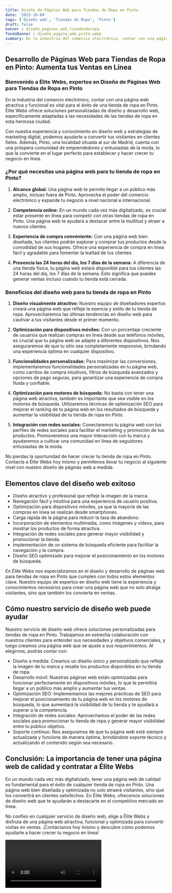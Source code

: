 ```yaml
---
title: Diseño de Páginas Web para Tiendas de Ropa en Pinto
date: '2023-10-04'
tags: ['Diseño web', 'Tiendas de Ropa', 'Pinto']
draft: false
banner : diseño_paginas_web_tiendasderopa
fondoBanner : diseño_pagina_web_pinto.webp
summary: En la industria del comercio electrónico, contar con una página web atractiva y funcional es vital para el éxito de una tienda de ropa en Pinto. Élite Webs ofrece soluciones personalizadas de diseño y desarrollo web, específicamente adaptadas a las necesidades de las tiendas de ropa en esta hermosa ciudad.
---
```


## Desarrollo de Páginas Web para Tiendas de Ropa en Pinto: Aumenta tus Ventas en Línea

### Bienvenido a Élite Webs, expertos en Diseño de Páginas Web para Tiendas de Ropa en Pinto

En la industria del comercio electrónico, contar con una página web atractiva y funcional es vital para el éxito de una tienda de ropa en Pinto. Élite Webs ofrece soluciones personalizadas de diseño y desarrollo web, específicamente adaptadas a las necesidades de las tiendas de ropa en esta hermosa ciudad.

Con nuestra experiencia y conocimiento en diseño web y estrategias de marketing digital, podemos ayudarte a convertir tus visitantes en clientes fieles. Además, Pinto, una localidad situada al sur de Madrid, cuenta con una próspera comunidad de emprendedores y entusiastas de la moda, lo que la convierte en el lugar perfecto para establecer y hacer crecer tu negocio en línea.

### ¿Por qué necesitas una página web para tu tienda de ropa en Pinto?

1. **Alcance global:** Una página web te permite llegar a un público más amplio, incluso fuera de Pinto. Aprovecha el poder del comercio electrónico y expande tu negocio a nivel nacional e internacional.

2. **Competencia online:** En un mundo cada vez más digitalizado, es crucial estar presente en línea para competir con otras tiendas de ropa en Pinto. Una página web te ayudará a destacar entre la multitud y atraer a nuevos clientes.

3. **Experiencia de compra conveniente:** Con una página web bien diseñada, tus clientes podrán explorar y comprar tus productos desde la comodidad de sus hogares. Ofrece una experiencia de compra en línea fácil y agradable para fomentar la lealtad de tus clientes.

4. **Presencia las 24 horas del día, los 7 días de la semana:** A diferencia de una tienda física, tu página web estará disponible para tus clientes las 24 horas del día, los 7 días de la semana. Esto significa que puedes generar ventas incluso cuando tu tienda está cerrada.

### Beneficios del diseño web para tu tienda de ropa en Pinto

1. **Diseño visualmente atractivo:** Nuestro equipo de diseñadores expertos creará una página web que refleje la esencia y estilo de tu tienda de ropa. Aprovecharemos las últimas tendencias en diseño web para cautivar a tus visitantes desde el primer momento.

2. **Optimización para dispositivos móviles:** Con un porcentaje creciente de usuarios que realizan compras en línea desde sus teléfonos móviles, es crucial que tu página web se adapte a diferentes dispositivos. Nos aseguraremos de que tu sitio sea completamente responsive, brindando una experiencia óptima en cualquier dispositivo.

3. **Funcionalidades personalizadas:** Para maximizar las conversiones, implementaremos funcionalidades personalizadas en tu página web, como carritos de compra intuitivos, filtros de búsqueda avanzados y opciones de pago seguras, para garantizar una experiencia de compra fluida y confiable.

4. **Optimización para motores de búsqueda:** No basta con tener una página web atractiva, también es importante que sea visible en los motores de búsqueda. Utilizaremos técnicas de optimización SEO para mejorar el ranking de tu página web en los resultados de búsqueda y aumentar la visibilidad de tu tienda de ropa en Pinto.

5. **Integración con redes sociales:** Conectaremos tu página web con tus perfiles de redes sociales para facilitar el marketing y promoción de tus productos. Promoveremos una mayor interacción con tu marca y ayudaremos a cultivar una comunidad en línea de seguidores entusiastas de la moda.

No pierdas la oportunidad de hacer crecer tu tienda de ropa en Pinto. Contacta a Élite Webs hoy mismo y permítenos llevar tu negocio al siguiente nivel con nuestro diseño de páginas web a medida.

<GifSeo />

<Cta />

## Elementos clave del diseño web exitoso

- Diseño atractivo y profesional que refleje la imagen de la marca.
- Navegación fácil y intuitiva para una experiencia de usuario positiva.
- Optimización para dispositivos móviles, ya que la mayoría de las compras en línea se realizan desde smartphones.
- Carga rápida de la página para reducir la tasa de abandono.
- Incorporación de elementos multimedia, como imágenes y videos, para mostrar los productos de forma atractiva.
- Integración de redes sociales para generar mayor visibilidad y promocionar la tienda.
- Implementación de un sistema de búsqueda eficiente para facilitar la navegación y la compra.
- Diseño SEO optimizado para mejorar el posicionamiento en los motores de búsqueda.

En Élite Webs nos especializamos en el diseño y desarrollo de páginas web para tiendas de ropa en Pinto que cumplen con todos estos elementos clave. Nuestro equipo de expertos en diseño web tiene la experiencia y conocimientos necesarios para crear una página web que no solo atraiga visitantes, sino que también los convierta en ventas.

## Cómo nuestro servicio de diseño web puede ayudar

Nuestro servicio de diseño web ofrece soluciones personalizadas para tiendas de ropa en Pinto. Trabajamos en estrecha colaboración con nuestros clientes para entender sus necesidades y objetivos comerciales, y luego creamos una página web que se ajuste a sus requerimientos. Al elegirnos, podrás contar con:

- Diseño a medida: Creamos un diseño único y personalizado que refleje la imagen de tu marca y resalte los productos disponibles en tu tienda de ropa.
- Desarrollo móvil: Nuestras páginas web están optimizadas para funcionar perfectamente en dispositivos móviles, lo que te permitirá llegar a un público más amplio y aumentar tus ventas.
- Optimización SEO: Implementamos las mejores prácticas de SEO para mejorar el posicionamiento de tu página web en los motores de búsqueda, lo que aumentará la visibilidad de tu tienda y te ayudará a superar a la competencia.
- Integración de redes sociales: Aprovechamos el poder de las redes sociales para promocionar tu tienda de ropa y generar mayor visibilidad entre tu público objetivo.
- Soporte continuo: Nos aseguramos de que tu página web esté siempre actualizada y funcione de manera óptima, brindándote soporte técnico y actualizando el contenido según sea necesario.

## Conclusión: La importancia de tener una página web de calidad y contratar a Élite Webs

En un mundo cada vez más digitalizado, tener una página web de calidad es fundamental para el éxito de cualquier tienda de ropa en Pinto. Una página web bien diseñada y optimizada no solo atraerá visitantes, sino que los convertirá en clientes satisfechos. En Élite Webs, ofrecemos soluciones de diseño web que te ayudarán a destacarte en el competitivo mercado en línea.

No confíes en cualquier servicio de diseño web, elige a Élite Webs y disfruta de una página web atractiva, funcional y optimizada para convertir visitas en ventas. ¡Contáctanos hoy mismo y descubre cómo podemos ayudarte a hacer crecer tu negocio en línea!

<Video />

<CtaBot job='Tiendas de Ropa' city='Pinto'/>

<Gmaps query='Pinto+españa+maps' />